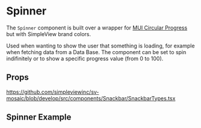 
<Meta title='Components/Spinner/Readme' />

# Spinner

The `Spínner` component is built over a wrapper for [MUI Circular Progress](https://mui.com/joy-ui/react-circular-progress/) but with SimpleView brand colors.

Used when wanting to show the user that something is loading, for example when fetching data from a Data Base. The component can be set to spin indifinitely or to show a specific progress value (from 0 to 100).

## Props

https://github.com/simpleviewinc/sv-mosaic/blob/develop/src/components/Snackbar/SnackbarTypes.tsx

## Spinner Example

<Preview withSource='none'>
  <stories.Playground />
</Preview>
